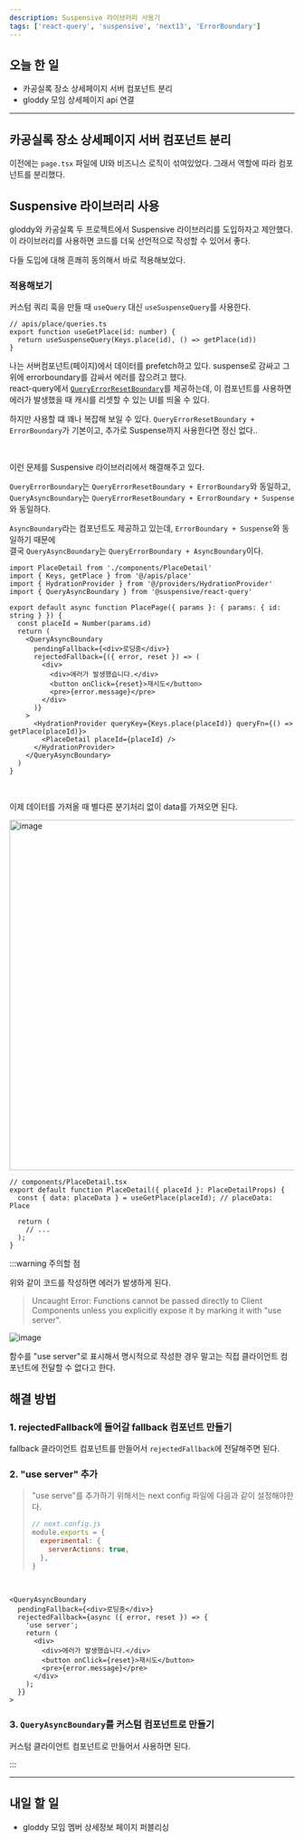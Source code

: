 ```yaml
---
description: Suspensive 라이브러리 사용기
tags: ['react-query', 'suspensive', 'next13', 'ErrorBoundary']
---
```


## 오늘 한 일

- 카공실록 장소 상세페이지 서버 컴포넌트 분리
- gloddy 모임 상세페이지 api 연결

---

## 카공실록 장소 상세페이지 서버 컴포넌트 분리

이전에는 `page.tsx` 파일에 UI와 비즈니스 로직이 섞여있었다. 그래서 역할에 따라 컴포넌트를 분리했다.

## Suspensive 라이브러리 사용

gloddy와 카공실록 두 프로젝트에서 Suspensive 라이브러리를 도입하자고 제안했다. 이 라이브러리를 사용하면 코드를 더욱 선언적으로 작성할 수 있어서 좋다.

다들 도입에 대해 흔쾌히 동의해서 바로 적용해보았다.

### 적용해보기

커스텀 쿼리 훅을 만들 때 `useQuery` 대신 `useSuspenseQuery`를 사용한다.

```tsx
// apis/place/queries.ts
export function useGetPlace(id: number) {
  return useSuspenseQuery(Keys.place(id), () => getPlace(id))
}
```

나는 서버컴포넌트(페이지)에서 데이터를 prefetch하고 있다. suspense로 감싸고 그 위에 errorboundary를 감싸서 에러를 잡으려고 했다.  
react-query에서 [`QueryErrorResetBoundary`](https://tanstack.com/query/v4/docs/react/reference/QueryErrorResetBoundary)를 제공하는데, 이 컴포넌트를 사용하면 에러가 발생했을 때 캐시를 리셋할 수 있는 UI를 띄울 수 있다.

하지만 사용할 떄 꽤나 복잡해 보일 수 있다. `QueryErrorResetBoundary + ErrorBoundary`가 기본이고, 추가로 Suspense까지 사용한다면 정신 없다..

<br />

이런 문제를 Suspensive 라이브러리에서 해결해주고 있다.

`QueryErrorBoundary`는 `QueryErrorResetBoundary + ErrorBoundary`와 동일하고,  
`QueryAsyncBoundary`는 `QueryErrorResetBoundary + ErrorBoundary + Suspense`와 동일하다.

`AsyncBoundary`라는 컴포넌트도 제공하고 있는데, `ErrorBoundary + Suspense`와 동일하기 때문에  
결국 `QueryAsyncBoundary`는 `QueryErrorBoundary + AsyncBoundary`이다.

```tsx
import PlaceDetail from './components/PlaceDetail'
import { Keys, getPlace } from '@/apis/place'
import { HydrationProvider } from '@/providers/HydrationProvider'
import { QueryAsyncBoundary } from '@suspensive/react-query'

export default async function PlacePage({ params }: { params: { id: string } }) {
  const placeId = Number(params.id)
  return (
    <QueryAsyncBoundary
      pendingFallback={<div>로딩중</div>}
      rejectedFallback={({ error, reset }) => (
        <div>
          <div>에러가 발생했습니다.</div>
          <button onClick={reset}>재시도</button>
          <pre>{error.message}</pre>
        </div>
      )}
    >
      <HydrationProvider queryKey={Keys.place(placeId)} queryFn={() => getPlace(placeId)}>
        <PlaceDetail placeId={placeId} />
      </HydrationProvider>
    </QueryAsyncBoundary>
  )
}
```

<br />

이제 데이터를 가져올 때 별다른 분기처리 없이 data를 가져오면 된다.

<img
  width="619"
  alt="image"
  src="https://github.com/Self-Driven-Development/TIL/assets/23312485/59d2befc-809d-4e81-8eb4-74fab0628d87"
/>

```tsx
// components/PlaceDetail.tsx
export default function PlaceDetail({ placeId }: PlaceDetailProps) {
  const { data: placeData } = useGetPlace(placeId); // placeData: Place

  return (
    // ...
  );
}
```

:::warning 주의할 점

위와 같이 코드를 작성하면 에러가 발생하게 된다.

> Uncaught Error: Functions cannot be passed directly to Client Components unless you explicitly expose it by marking it with "use server".

![image](https://github.com/Self-Driven-Development/TIL/assets/23312485/af14c872-1e9a-4af0-8701-112abe5ec090)

함수를 "use server"로 표시해서 명시적으로 작성한 경우 말고는 직접 클라이언트 컴포넌트에 전달할 수 없다고 한다.

## 해결 방법

### 1. rejectedFallback에 들어갈 fallback 컴포넌트 만들기

fallback 클라이언트 컴포넌트를 만들어서 `rejectedFallback`에 전달해주면 된다.

### 2. "use server" 추가

> "use serve"를 추가하기 위해서는 next config 파일에 다음과 같이 설정해야한다.
>
> ```js
> // next.config.js
> module.exports = {
>   experimental: {
>     serverActions: true,
>   },
> }
> ```

<br />

```tsx
<QueryAsyncBoundary
  pendingFallback={<div>로딩중</div>}
  rejectedFallback={async ({ error, reset }) => {
    'use server';
    return (
      <div>
        <div>에러가 발생했습니다.</div>
        <button onClick={reset}>재시도</button>
        <pre>{error.message}</pre>
      </div>
    );
  }}
>
```

### 3. `QueryAsyncBoundary`를 커스텀 컴포넌트로 만들기

커스텀 클라이언트 컴포넌트로 만들어서 사용하면 된다.

:::

---

## 내일 할 일

- gloddy 모임 멤버 상세정보 페이지 퍼블리싱
